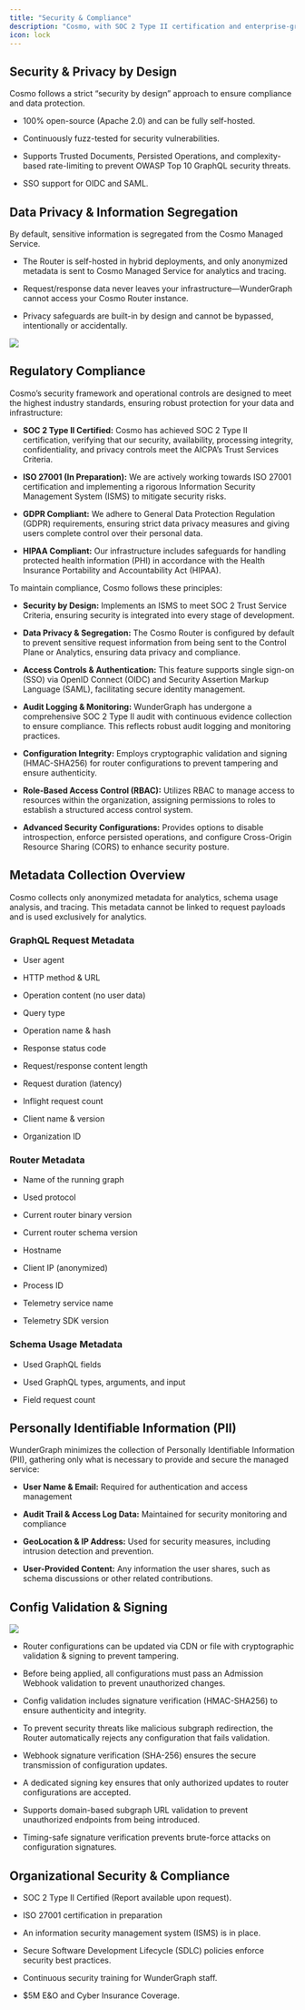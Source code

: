 ```yaml
---
title: "Security & Compliance"
description: "Cosmo, with SOC 2 Type II certification and enterprise-grade access controls, ensures security, privacy, and compliance by design."
icon: lock
---
```


## Security & Privacy by Design

Cosmo follows a strict “security by design” approach to ensure compliance and data protection.

- 100% open-source (Apache 2.0) and can be fully self-hosted.

- Continuously fuzz-tested for security vulnerabilities.

- Supports Trusted Documents, Persisted Operations, and complexity-based rate-limiting to prevent OWASP Top 10 GraphQL security threats.

- SSO support for OIDC and SAML.

## Data Privacy & Information Segregation

By default, sensitive information is segregated from the Cosmo Managed Service.

- The Router is self-hosted in hybrid deployments, and only anonymized metadata is sent to Cosmo Managed Service for analytics and tracing.

- Request/response data never leaves your infrastructure—WunderGraph cannot access your Cosmo Router instance.

- Privacy safeguards are built-in by design and cannot be bypassed, intentionally or accidentally.

<Frame caption="High Level Architectural View">
  <img src="/images/Architecture.png" />
</Frame>

## Regulatory Compliance

Cosmo’s security framework and operational controls are designed to meet the highest industry standards, ensuring robust protection for your data and infrastructure:

- **SOC 2 Type II Certified:** Cosmo has achieved SOC 2 Type II certification, verifying that our security, availability, processing integrity, confidentiality, and privacy controls meet the AICPA’s Trust Services Criteria.

- **ISO 27001 (In Preparation):** We are actively working towards ISO 27001 certification and implementing a rigorous Information Security Management System (ISMS) to mitigate security risks.

- **GDPR Compliant:** We adhere to General Data Protection Regulation (GDPR) requirements, ensuring strict data privacy measures and giving users complete control over their personal data.

- **HIPAA Compliant:** Our infrastructure includes safeguards for handling protected health information (PHI) in accordance with the Health Insurance Portability and Accountability Act (HIPAA).

To maintain compliance, Cosmo follows these principles:

- **Security by Design:** Implements an ISMS to meet SOC 2 Trust Service Criteria, ensuring security is integrated into every stage of development.

- **Data Privacy & Segregation:** The Cosmo Router is configured by default to prevent sensitive request information from being sent to the Control Plane or Analytics, ensuring data privacy and compliance.

- **Access Controls & Authentication:** This feature supports single sign-on (SSO) via OpenID Connect (OIDC) and Security Assertion Markup Language (SAML), facilitating secure identity management.

- **Audit Logging & Monitoring:** WunderGraph has undergone a comprehensive SOC 2 Type II audit with continuous evidence collection to ensure compliance. This reflects robust audit logging and monitoring practices.

- **Configuration Integrity:** Employs cryptographic validation and signing (HMAC-SHA256) for router configurations to prevent tampering and ensure authenticity.

- **Role-Based Access Control (RBAC):** Utilizes RBAC to manage access to resources within the organization, assigning permissions to roles to establish a structured access control system.

- **Advanced Security Configurations:** Provides options to disable introspection, enforce persisted operations, and configure Cross-Origin Resource Sharing (CORS) to enhance security posture.

## Metadata Collection Overview

Cosmo collects only anonymized metadata for analytics, schema usage analysis, and tracing. This metadata cannot be linked to request payloads and is used exclusively for analytics.

### GraphQL Request Metadata

- User agent

- HTTP method & URL

- Operation content (no user data)

- Query type

- Operation name & hash

- Response status code

- Request/response content length

- Request duration (latency)

- Inflight request count

- Client name & version

- Organization ID

### Router Metadata

- Name of the running graph

- Used protocol

- Current router binary version

- Current router schema version

- Hostname

- Client IP (anonymized)

- Process ID

- Telemetry service name

- Telemetry SDK version

### Schema Usage Metadata

- Used GraphQL fields

- Used GraphQL types, arguments, and input

- Field request count

## Personally Identifiable Information (PII)

WunderGraph minimizes the collection of Personally Identifiable Information (PII), gathering only what is necessary to provide and secure the managed service:

- **User Name & Email:** Required for authentication and access management

- **Audit Trail & Access Log Data:** Maintained for security monitoring and compliance

- **GeoLocation & IP Address:** Used for security measures, including intrusion detection and prevention.

- **User-Provided Content:** Any information the user shares, such as schema discussions or other related contributions.

## Config Validation & Signing

<CardGroup>
  <Card
    title="Documentation"
    icon="book"
    href="/router/security/config-validation-and-signing"
    horizontal
  />
</CardGroup>

<Frame caption="Validated and Signed Composition">
  <img src="/images/val4.png" />
</Frame>

- Router configurations can be updated via CDN or file with cryptographic validation & signing to prevent tampering.

- Before being applied, all configurations must pass an Admission Webhook validation to prevent unauthorized changes.

- Config validation includes signature verification (HMAC-SHA256) to ensure authenticity and integrity.

- To prevent security threats like malicious subgraph redirection, the Router automatically rejects any configuration that fails validation.

- Webhook signature verification (SHA-256) ensures the secure transmission of configuration updates.

- A dedicated signing key ensures that only authorized updates to router configurations are accepted.

- Supports domain-based subgraph URL validation to prevent unauthorized endpoints from being introduced.

- Timing-safe signature verification prevents brute-force attacks on configuration signatures.

## Organizational Security & Compliance

- SOC 2 Type II Certified (Report available upon request).

- ISO 27001 certification in preparation

- An information security management system (ISMS) is in place.

- Secure Software Development Lifecycle (SDLC) policies enforce security best practices.

- Continuous security training for WunderGraph staff.

- $5M E\&O and Cyber Insurance Coverage.
